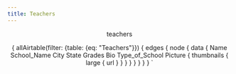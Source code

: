 ```yaml
---
title: Teachers
---
```



<Header />

<PageContainer>
teachers
</PageContainer>

{
  allAirtable(filter: {table: {eq: "Teachers"}}) {
    edges {
      node {
        data {
          Name
          School_Name
          City
          State
          Grades
          Bio
          Type_of_School
          Picture {
            thumbnails {
              large {
                url
              }
            }
          }
        }
      }
    }
  }
}
`